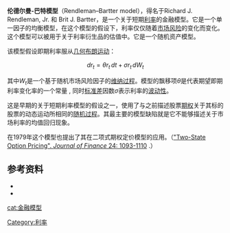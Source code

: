 {{cleanup-jargon|time=2016-08-25T14:37:49+00:00}}
'''伦德尔曼-巴特模型'''（Rendleman–Bartter model），得名于Richard J. Rendleman, Jr. 和 Brit J. Bartter，是一个关于短期[[利率|利率]]的金融模型。它是一个单一因子的均衡模型，在这个模型的假设下，利率仅仅随着[[市场风险|市场风险]]的变化而变化。这个模型可以被用于关于利率衍生品的估值中。它是一个随机资产模型。

该模型假设即期利率服从[[几何布朗运动|几何布朗运动]]：

:<math>dr_t = \theta r_t\,dt + \sigma r_t\,dW_t</math>

其中''W<sub>t</sub>''是一个基于随机市场风险因子的[[维纳过程|维纳过程]]。模型的飘移项<math>\theta</math>是代表期望即期利率变化率的一个常量 , 同时[[标准差|标准差]]因数<math>\sigma</math>表示利率的[[波动性|波动性]]。

这是早期的关于短期利率模型的假设之一，使用了与之前描述股票[[期权|期权]]关于其标的股票的动态运动所相同的[[随机过程|随机过程]]。其最主要的模型缺陷就是它不能够描述关于市场利率的均值回归现象。

在1979年这个模型也提出了其在二项式期权定价模型的应用。（[https://www.jstor.org/stable/2327237 "Two-State Option Pricing". ''Journal of Finance'' 24: 1093-1110] {{Wayback|url=https://www.jstor.org/stable/2327237 |date=20210528061602 }}.）

==参考资料==
*{{cite book | author=Hull, John C. | title=Options, Futures and Other Derivatives | year=2003 | publisher=Upper Saddle River, NJ: [[Prentice_Hall|Prentice Hall]] | isbn=0-13-009056-5 | url=https://archive.org/details/optionsfuturesot00hull_1 }}
*{{cite journal | author=Rendleman, R. and B. Bartter | title=The Pricing of Options on Debt Securities | url=https://archive.org/details/sim_journal-of-financial-and-quantitative-analysis_1980-03_15_1/page/11 | journal=Journal of Financial and Quantitative Analysis| year=1980 | volume=15 | pages=11–24 | doi=10.2307/2979016}}

[[Category:利率|Category:利率]]
[[cat:金融模型|cat:金融模型]]